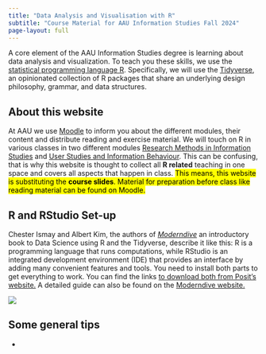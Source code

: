 ```yaml
---
title: "Data Analysis and Visualisation with R"
subtitle: "Course Material for AAU Information Studies Fall 2024"
page-layout: full
---
```


A core element of the AAU Information Studies degree is learning about data analysis and visualization. To teach you these skills, we use the [statistical programming language R](https://www.r-project.org/). Specifically, we will use the [Tidyverse](https://www.tidyverse.org/), an opinionated collection of R packages that share an underlying design philosophy, grammar, and data structures. 

## About this website
At AAU we use [Moodle](https://www.moodle.aau.dk/) to inform you about the different modules, their content and distribute reading and exercise material. We will touch on R in various classes in two different modules [Research Methods in Information Studies](https://www.moodle.aau.dk/course/view.php?id=51656) and [User Studies and Information Behaviour](https://www.moodle.aau.dk/course/view.php?id=51654). This can be confusing, that is why this website is thought to collect all **R related** teaching in one space and covers all aspects that happen in class. <mark>This means, this website is substituting the **course slides**. Material for preparation before class like reading material can be found on Moodle.</mark>

## R and RStudio Set-up
Chester Ismay and Albert Kim, the authors of [*Moderndive*](https://moderndive.com/index.html) an introductory book to Data Science using R and the Tidyverse, describe it like this: R is a programming language that runs computations, while RStudio is an integrated development environment (IDE) that provides an interface by adding many convenient features and tools. You need to install both parts to get everything to work. You can find the links [to download both from Posit's website.](https://posit.co/download/rstudio-desktop/) A detailed guide can also be found on the [Moderndive website.](https://moderndive.com/1-getting-started.html) 

![](img/install.png)

## Some general tips
* 
